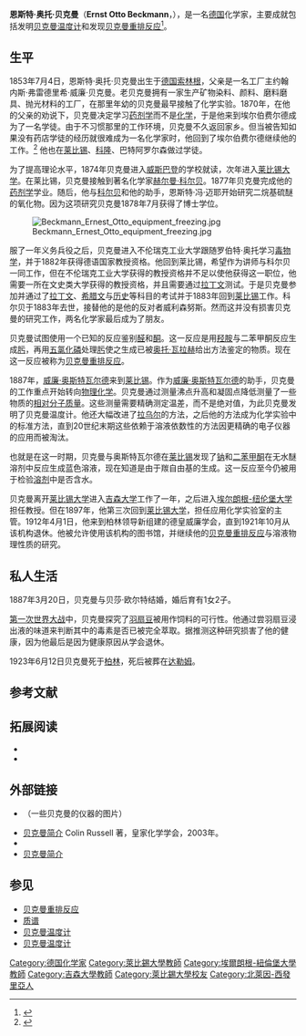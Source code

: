 {{Link style|time=2015-12-11T05:12:35+00:00}}
{{Infobox_Scientist  
|name              = 恩斯特·奥托·贝克曼
|image             = Beckmann_Ernst_Otto.jpg 
|image_width       =
|caption           = 恩斯特·贝克曼
|birth_date        = {{birth date|1853|7|4}} 
|birth_place       = [[德国|德国]][[索林根|索林根]]
|residence         = 
|nationality       = 
|death_date        = {{death date and age|1923|7|12|1853|7|4}} 
|death_place       = [[德国|德国]][[柏林|柏林]]达勒姆
|field             = 
|work_institution  = 
|alma_mater        = 
|doctoral_advisor  = [[阿道夫·威廉·赫尔曼·科尔贝|赫尔曼·科尔贝]]<ref>{{cite journal | author= Rocke, Alan J. | title = Group Research in German Chemistry: Kolbe's Marburg and Leipzig Institutes | journal = Osiris | year = 1993 | volume = 8 | pages = 52–79 | doi = 10.1086/368718}}</ref>
|doctoral_students = 
|known_for          = [[贝克曼重排反应|贝克曼重排反应]]<br />[[贝克曼温度计|贝克曼温度计]]
|prizes             = 
|religion           = 
|footnotes          =
}}

'''恩斯特·奥托·贝克曼'''（'''Ernst Otto Beckmann'''，{{bd|1853年|7月4日|1923年|7月13日}}），是一名[[德国|德国]]化学家，主要成就包括发明[[贝克曼温度计|贝克曼温度计]]和发现[[贝克曼重排反应|贝克曼重排反应]]<ref>{{cite journal 
 | title = Ernst Beckmann
 | author = Georg Lockmann
 | journal = [[Berichte_der_deutschen_chemischen_Gesellschaft|Berichte der deutschen chemischen Gesellschaft]]
 | volume = 61
 | issue = 7
 | pages = A87–A130
 | year = 1928 
 | url =  
 | doi = 10.1002/cber.19280610728  }}</ref>。

==生平==
1853年7月4日，恩斯特·奥托·贝克曼出生于[[德国|德国]][[索林根|索林根]]，父亲是一名工厂主约翰内斯·弗雷德里希·威廉·贝克曼。老贝克曼拥有一家生产矿物染料、颜料、磨料磨具、抛光材料的工厂，在那里年幼的贝克曼最早接触了化学实验。1870年，在他的父亲的劝说下，贝克曼决定学习[[药剂学|药剂学]]而不是[[化学|化学]]，于是他来到埃尔伯费尔德成为了一名学徒。由于不习惯那里的工作环境，贝克曼不久返回家乡。但当被告知如果没有药店学徒的经历就很难成为一名化学家时，他回到了埃尔伯费尔德继续他的工作。<ref>{{cite journal | author= Oesper, R. E. | title = Ernst Beckmann, 1853–1923 | journal = Journal of Chemical Education | year = 1944 | volume = 21 | pages = 470–475}}</ref> 他也在[[莱比锡|莱比锡]]、[[科隆|科隆]]、巴特阿罗尔森做过学徒。

为了提高理论水平，1874年贝克曼进入[[威斯巴登|威斯巴登]]的学校就读，次年进入[[莱比锡大学|莱比锡大学]]。在莱比锡，贝克曼接触到著名化学家[[阿道夫·威廉·赫尔曼·科尔贝|赫尔曼·科尔贝]]。1877年贝克曼完成他的[[药剂学|药剂学]]学业。随后，他与[[阿道夫·威廉·赫尔曼·科尔贝|科尔贝]]和他的助手，恩斯特·冯·迈耶开始研究二烷基硫醚的氧化物。因为这项研究贝克曼1878年7月获得了博士学位。

[[File:Beckmann_Ernest_Otto_equipment_freezing.jpg|thumb]]

服了一年义务兵役之后，贝克曼进入不伦瑞克工业大学跟随罗伯特·奥托学习[[毒物学|毒物学]]，并于1882年获得德语国家教授资格。他回到莱比锡，希望作为讲师与科尔贝一同工作，但在不伦瑞克工业大学获得的教授资格并不足以使他获得这一职位，他需要一所在文史类大学获得的教授资格，并且需要通过[[拉丁文|拉丁文]]测试。于是贝克曼参加并通过了[[拉丁文|拉丁文]]、[[希腊文|希腊文]]与[[历史|历史]]等科目的考试并于1883年回到[[莱比锡|莱比锡]]工作。科尔贝于1883年去世，接替他的是他的反对者威利森努斯。然而这并没有损害贝克曼的研究工作，两名化学家最后成为了朋友。

贝克曼试图使用一个已知的反应鉴别[[醛|醛]]和[[酮|酮]]。这一反应是用[[羟胺|羟胺]]与二苯甲酮反应生成[[肟|肟]]，再用[[五氯化磷|五氯化磷]]处理[[肟|肟]]使之生成已被[[奥托·瓦拉赫|奥托·瓦拉赫]]给出方法鉴定的物质。现在这一反应被称为[[贝克曼重排反应|贝克曼重排反应]]。

1887年，[[威廉·奥斯特瓦尔德|威廉·奥斯特瓦尔德]]来到[[莱比锡|莱比锡]]。作为[[威廉·奥斯特瓦尔德|威廉·奥斯特瓦尔德]]的助手，贝克曼的工作重点开始转向[[物理化学|物理化学]]。贝克曼通过测量沸点升高和凝固点降低测量了一些物质的[[相对分子质量|相对分子质量]]。这些测量需要精确测定温差，而不是绝对值，为此贝克曼发明了贝克曼温度计。他还大幅改进了[[拉乌尔|拉乌尔]]的方法，之后他的方法成为化学实验中的标准方法，直到20世纪末期这些依赖于溶液依数性的方法因更精确的电子仪器的应用而被淘汰。

也就是在这一时期，贝克曼与奥斯特瓦尔德在[[莱比锡|莱比锡]]发现了[[钠|钠]]和[[二苯甲酮|二苯甲酮]]在无水醚溶剂中反应生成蓝色溶液，现在知道是由于羰自由基的生成。这一反应至今仍被用于检验[[溶剂|溶剂]]中是否含水。

贝克曼离开[[莱比锡大学|莱比锡大学]]进入[[吉森大学|吉森大学]]工作了一年，之后进入[[埃尔朗根-纽伦堡大学|埃尔朗根-纽伦堡大学]]担任教授。但在1897年，他第三次回到[[莱比锡大学|莱比锡大学]]，担任应用化学实验室的主管。1912年4月1日，他来到柏林领导新组建的德皇威廉学会，直到1921年10月从该机构退休。他被允许使用该机构的图书馆，并继续他的[[贝克曼重排反应|贝克曼重排反应]]与溶液物理性质的研究。

==私人生活==
1887年3月20日，贝克曼与贝莎·欧尔特结婚，婚后育有1女2子。

[[第一次世界大战|第一次世界大战]]中，贝克曼探究了[[羽扇豆|羽扇豆]]被用作饲料的可行性。他通过尝羽扇豆浸出液的味道来判断其中的毒素是否已被完全萃取。据推测这种研究损害了他的健康，因为他最后是因为健康原因从学会退休。

1923年6月12日贝克曼死于[[柏林|柏林]]，死后被葬在[[达勒姆|达勒姆]]。

== 参考文献 ==
{{Reflist|2}}

== 拓展阅读 ==
* {{cite journal | author= Oesper, R. E. | title = Ernst Beckmann, 1853 – 1923 | journal = 化学教育学报 | year = 1944 | volume = 21 | pages = 470 – 475}}
* {{cite journal | author= Beckmann, E. | title = Zur Kenntniss der Isonitrosoverbindungen | journal = [[Chemische_Berichte|Ber.]] | year = 1886 | volume = 19 | pages = 988 – 993 | doi = 10.1002/cber.188601901222 }}

== 外部链接 ==
* {{cite book | last = Arndt | first = Kurt | title = Handbuch der Physicalisch-Chemischen Technik für Forscher und Teckniker | publisher = Verlag von Ferdinand Enke | location = Stuttgart | year = 1915 | pages = 810–811 | url = http://books.google.com/books?id=2xpKAAAAMAAJ&pg=PA812&dq=ernst+beckmann+thermometer&lr=&as_brr=1#PPA811,M2 | accessdate = 2008-02-02 }}（一些贝克曼的仪器的图片）
* [http://www.chemsoc.org/chembytes/ezine/2003/russell_nov03.htm 贝克曼简介]{{dead link|date=2017年12月 |bot=InternetArchiveBot |fix-attempted=yes }} Colin Russell 著，皇家化学学会，2003年。
* {{cite journal | author = Sella, Andrea | title = 贝克曼温度计 | journal = 化学世界 | pages =  | url = http://www.rsc.org/chemistryworld/Issues/2007/December/ClassicKitBeckmannThermometer.asp | accessdate = 2008-02-02 | date = December 2007 | archive-date = 2013-12-24 | archive-url = https://web.archive.org/web/20131224113910/http://www.rsc.org/chemistryworld/Issues/2007/December/ClassicKitBeckmannThermometer.asp | dead-url = no }}
* [http://www.jergym.hiedu.cz/~canovm/mechanic/pravidl3/bec/b.htm 贝克曼简介] {{Wayback|url=http://www.jergym.hiedu.cz/~canovm/mechanic/pravidl3/bec/b.htm |date=20120207092223 }}

== 参见 ==
{{Portal box|化学|德国|人物}}
* [[贝克曼重排反应|贝克曼重排反应]]
* [[质谱|质谱]]
* [[:en:Beckmann_thermometer|贝克曼温度计]]{{en}}
* [[:de:Beckmann-Thermometer|贝克曼温度计]]{{de}}

{{DEFAULTSORT:Beckmann, Ernst Otto}}
[[Category:德国化学家|Category:德国化学家]]
[[Category:萊比錫大學教師|Category:萊比錫大學教師]]
[[Category:埃爾朗根-紐倫堡大學教師|Category:埃爾朗根-紐倫堡大學教師]]
[[Category:吉森大學教師|Category:吉森大學教師]]
[[Category:萊比錫大學校友|Category:萊比錫大學校友]]
[[Category:北萊因-西發里亞人|Category:北萊因-西發里亞人]]